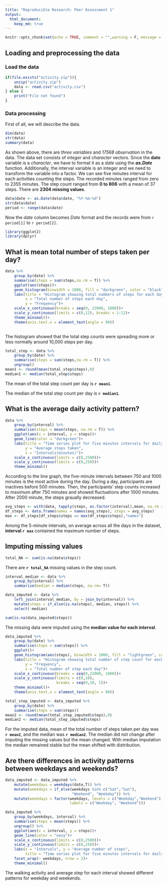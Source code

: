 ```yaml
---
title: "Reproducible Research: Peer Assessment 1"
output: 
  html_document:
    keep_md: true
---
```

```r
knitr::opts_chunk$set(echo = TRUE, comment = "",warning = F, message = F)
```


## Loading and preprocessing the data

### Load the data
```r
if(file.exists("activity.zip")){
    unzip("activity.zip")
    data <- read.csv("activity.csv")
} else {
    print("File not found")
}
```


### Data processing
First of all, we will describe the data.
```r
dim(data)
str(data)
summary(data)
```
As shown above, there are *three variables* and *17568 observation* in the data. The data set consists of *integer* and *character* vectors. Since the **date** variable is a *character*, we have to format it as a *date* using the ***as.Date*** function. Additionally, the interval variable is an integer and we need to transform the variable into a factor. We can see five minutes interval for each activities counting the steps. The recorded minutes ranged from zero to 2355 minutes. The step count ranged from **0 to 806** with a mean of 37 steps. There are **2304 missing values**.  

```r
data$date <- as.Date(data$date, "%Y-%m-%d")
str(data$date)
period <- range(data$date)
```
Now the *date* column becomes *Date* format and the records were from `r period[1]` to `r period[2]`.

```r
library(ggplot2)
library(dplyr)
```


## What is mean total number of steps taken per day?
```r
data %>% 
    group_by(date) %>% 
    summarise(steps = sum(steps,na.rm = T)) %>% 
    ggplot(aes(steps))+
    geom_histogram(binwidth = 1000, fill = "darkgreen", color = "black")+
    labs(title = "Histogram showing total numbers of steps for each day",
         x = "Total number of steps each day",
         y = "Frequency")+
    scale_x_continuous(breaks = seq(0, 22000, 1000))+
    scale_y_continuous(limits = c(0,12), breaks = 1:12)+
    theme_minimal()+
    theme(axis.text.x = element_text(angle = 90))
    
```
The histogram showed that the total step counts were spreading more or less normally around 10,000 steps per day.


```r
total_step <- data %>% 
    group_by(date) %>% 
    summarise(steps = sum(steps,na.rm = T)) %>% 
    ungroup() 
mean1 <- round(mean(total_step$steps),0)
median1 <- median(total_step$steps)
```
The mean of the total step count per day is **`r mean1`**.  

The median of the total step count per day is **`r median1`**.

## What is the average daily activity pattern?
```r
data %>% 
    group_by(interval) %>% 
    summarise(steps = mean(steps, na.rm = T)) %>% 
    ggplot(aes(x = interval, y = steps))+
    geom_line(color = "darkgreen")+
    labs(title = "Time series plot for five minutes intervals for daily activity",
         y = "Average steps taken",
         x = "Intervals(minutes)")+
    scale_x_continuous(limits = c(0,2500))+
    scale_y_continuous(limits = c(0,250))+
    theme_minimal()
```

According to the line graph, the five-minute intervals between 750 and 1000 minutes is the most active during the day. During a day, participants are inactives before 500 minutes. Then, the participants' step counts increased to maximum after 750 minutes and showed fluctuations after 1000 minutes. After 2000 minute, the steps graually decreased.

```r
avg_steps <- with(data, tapply(steps, as.factor(interval),mean, na.rm = TRUE))
df_steps <- data.frame(names = names(avg_steps), steps = avg_steps)
max <- df_steps[df_steps$steps == max(df_steps$steps),"names"]
```
Among the 5-minute intervals, on average across all the days in the dataset, **interval `r max`** contained the maximum number of steps.

## Imputing missing values

```r
total_NA <- sum(is.na(data$steps))
```
There are **`r total_NA`** missing values in the step count. 

```r
interval_median <- data %>%
    group_by(interval) %>% 
    summarise(median = median(steps, na.rm= T))

data_imputed <- data %>% 
    left_join(interval_median, by = join_by(interval)) %>% 
    mutate(steps = if_else(is.na(steps), median, steps)) %>% 
    select(-median) 

sum(is.na(data_imputed$steps))
```
The missing data were imputed using the **median value for each interval**.

```r
data_imputed %>% 
    group_by(date) %>% 
    summarise(steps = sum(steps)) %>% 
    ggplot()+
    geom_histogram(aes(steps), binwidth = 1000, fill = "lightgreen", colour = "grey7")+
    labs(title = "Histogram showing total number of step count for each day",
         y = "Frequency",
         x = "Total number of step each day")+
    scale_x_continuous(breaks = seq(0,22000, 1000))+
    scale_y_continuous(limits = c(0,10),
                       breaks = seq(0,10, 1))+
    theme_minimal()+
    theme(axis.text.x = element_text(angle = 90))
```

```r
total_step_imputed <- data_imputed %>% 
    group_by(date) %>% 
    summarise(steps = sum(steps))
mean2 <- round(mean(total_step_imputed$steps),0)
median2 <- median(total_step_imputed$steps)
```
For the imputed data, mean of the total number of steps taken per day was **`r mean2`**, and the median was **`r median2`**. The median did not change after imputing the missing values but the mean changed. With median imputation the median remained stable but the mean shifted with distribution.

## Are there differences in activity patterns between weekdays and weekends?

```r
data_imputed <- data_imputed %>% 
    mutate(weekdays = weekdays(date,T)) %>% 
    mutate(weekdays = if_else(weekdays %in% c("Sat","Sun"), 
                              "Weekend", "Weekday")) %>% 
    mutate(weekdays = factor(weekdays, levels = c("Weekday","Weekend"),
                             labels = c("Weekday", "Weekend")))
```

```r
data_imputed %>% 
    group_by(weekdays, interval) %>% 
    summarise(steps = mean(steps)) %>%
    ungroup() %>% 
    ggplot(aes(x = interval, y = steps))+
    geom_line(color = "navy")+
    scale_x_continuous(limits = c(0,2500))+
    scale_y_continuous(limits = c(0,250))+
    labs(x = "Intervals", y = "Average number of steps",
         title = "Time series plot for five minutes intervals for daily activity")+
    facet_wrap(~ weekdays, nrow = 2)+
    theme_minimal()
```
The walking activity and average step for each interval showed different patterns for weekday and weekends.

